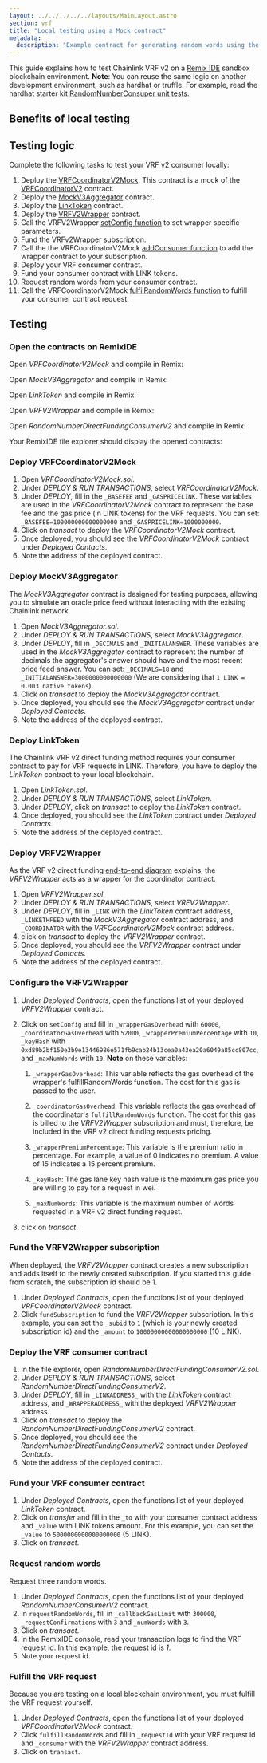 ```yaml
---
layout: ../../../../../layouts/MainLayout.astro
section: vrf
title: "Local testing using a Mock contract"
metadata:
  description: "Example contract for generating random words using the VRF v2 direct funding method on your local blockchain using a mock contract."
---
```



<VrfCommon callout="directFunding" />

This guide explains how to test Chainlink VRF v2 on a [Remix IDE](https://remix-ide.readthedocs.io/en/latest/run.html#environment) sandbox blockchain environment. **Note**: You can reuse the same logic on another development environment, such as hardhat or truffle. For example, read the hardhat starter kit [RandomNumberConsuper unit tests](https://github.com/smartcontractkit/hardhat-starter-kit/blob/main/test/unit/RandomNumberDirectFundingConsumer.spec.js).

## Benefits of local testing

<ContentCommon section="localTestingBenefits" />

## Testing logic

Complete the following tasks to test your VRF v2 consumer locally:

1. Deploy the [VRFCoordinatorV2Mock](https://github.com/smartcontractkit/chainlink/blob/develop/contracts/src/v0.8/mocks/VRFCoordinatorV2Mock.sol). This contract is a mock of the [VRFCoordinatorV2](https://github.com/smartcontractkit/chainlink/blob/develop/contracts/src/v0.8/VRFCoordinatorV2.sol) contract.
1. Deploy the [MockV3Aggregator](https://github.com/smartcontractkit/chainlink/blob/develop/contracts/src/v0.8/tests/MockV3Aggregator.sol) contract.
1. Deploy the [LinkToken](https://github.com/smartcontractkit/chainlink/blob/develop/contracts/src/v0.4/LinkToken.sol) contract.
1. Deploy the [VRFV2Wrapper](https://github.com/smartcontractkit/chainlink/blob/develop/contracts/src/v0.8/VRFV2Wrapper.sol) contract.
1. Call the VRFV2Wrapper [setConfig function](https://github.com/smartcontractkit/chainlink/blob/develop/contracts/src/v0.8/VRFV2Wrapper.sol#L119) to set wrapper specific parameters.
1. Fund the VRFv2Wrapper subscription.
1. Call the the VRFCoordinatorV2Mock [addConsumer function](https://github.com/smartcontractkit/chainlink/blob/abf1d19c147c4fd54173b48140706780b53be474/contracts/src/v0.8/mocks/VRFCoordinatorV2Mock.sol#L229) to add the wrapper contract to your subscription.
1. Deploy your VRF consumer contract.
1. Fund your consumer contract with LINK tokens.
1. Request random words from your consumer contract.
1. Call the VRFCoordinatorV2Mock [fulfilRandomWords function](https://github.com/smartcontractkit/chainlink/blob/abf1d19c147c4fd54173b48140706780b53be474/contracts/src/v0.8/mocks/VRFCoordinatorV2Mock.sol#L88) to fulfill your consumer contract request.

## Testing

### Open the contracts on RemixIDE

Open _VRFCoordinatorV2Mock_ and compile in Remix:

<CodeSample src="samples/VRF/mock/VRFCoordinatorV2Mock.sol" />

Open _MockV3Aggregator_ and compile in Remix:

<CodeSample src="samples/VRF/mock/MockV3Aggregator.sol" />

Open _LinkToken_ and compile in Remix:

<CodeSample src="samples/VRF/mock/LinkToken.sol" />

Open _VRFV2Wrapper_ and compile in Remix:

<CodeSample src="samples/VRF/mock/VRFV2Wrapper.sol" />

Open _RandomNumberDirectFundingConsumerV2_ and compile in Remix:

<CodeSample src="samples/VRF/mock/RandomNumberDirectFundingConsumerV2.sol" />

Your RemixIDE file explorer should display the opened contracts:

<ClickToZoom src="/images/vrf/mock/v2-df-remix-fileexplorer.jpg" />

### Deploy VRFCoordinatorV2Mock

1. Open _VRFCoordinatorV2Mock.sol_.
1. Under _DEPLOY & RUN TRANSACTIONS_, select _VRFCoordinatorV2Mock_.
   <ClickToZoom src="/images/vrf/mock/v2-deploymock.jpg" />
1. Under _DEPLOY_, fill in the `_BASEFEE` and `_GASPRICELINK`. These variables are used in the _VRFCoordinatorV2Mock_ contract to represent the base fee and the gas price (in LINK tokens) for the VRF requests. You can set: `_BASEFEE=100000000000000000` and `_GASPRICELINK=1000000000`.
1. Click on _transact_ to deploy the _VRFCoordinatorV2Mock_ contract.
1. Once deployed, you should see the _VRFCoordinatorV2Mock_ contract under _Deployed Contacts_.
   <ClickToZoom src="/images/vrf/mock/v2-deployedmock.jpg" />
1. Note the address of the deployed contract.

### Deploy MockV3Aggregator

The _MockV3Aggregator_ contract is designed for testing purposes, allowing you to simulate an oracle price feed without interacting with the existing Chainlink network.

1. Open _MockV3Aggregator.sol_.
1. Under _DEPLOY & RUN TRANSACTIONS_, select _MockV3Aggregator_.
   <ClickToZoom src="/images/vrf/mock/v2-deployaggregatormock.jpg" />
1. Under _DEPLOY_, fill in `_DECIMALS` and `_INITIALANSWER`. These variables are used in the _MockV3Aggregator_ contract to represent the number of decimals the aggregator's answer should have and the most recent price feed answer. You can set: `_DECIMALS=18` and `_INITIALANSWER=3000000000000000` (We are considering that `1 LINK = 0.003 native tokens`).
1. Click on _transact_ to deploy the _MockV3Aggregator_ contract.
1. Once deployed, you should see the _MockV3Aggregator_ contract under _Deployed Contacts_.
   <ClickToZoom src="/images/vrf/mock/v2-deployedaggregatormock.jpg" />
1. Note the address of the deployed contract.

### Deploy LinkToken

The Chainlink VRF v2 direct funding method requires your consumer contract to pay for VRF requests in LINK. Therefore, you have to deploy the _LinkToken_ contract to your local blockchain.

1. Open _LinkToken.sol_.
1. Under _DEPLOY & RUN TRANSACTIONS_, select _LinkToken_.
   <ClickToZoom src="/images/vrf/mock/v2-deploylink.jpg" />
1. Under _DEPLOY_, click on _transact_ to deploy the _LinkToken_ contract.
1. Once deployed, you should see the _LinkToken_ contract under _Deployed Contacts_.
   <ClickToZoom src="/images/vrf/mock/v2-deployedlink.jpg" />
1. Note the address of the deployed contract.

### Deploy VRFV2Wrapper

As the VRF v2 direct funding [end-to-end diagram](/vrf/v2/direct-funding#end-to-end-diagram) explains, the _VRFV2Wrapper_ acts as a wrapper for the coordinator contract.

1. Open _VRFV2Wrapper.sol_.
1. Under _DEPLOY & RUN TRANSACTIONS_, select _VRFV2Wrapper_.
   <ClickToZoom src="/images/vrf/mock/v2-deploywrapper.jpg" />
1. Under _DEPLOY_, fill in `_LINK` with the _LinkToken_ contract address, `_LINKETHFEED` with the _MockV3Aggregator_ contract address, and `_COORDINATOR` with the _VRFCoordinatorV2Mock_ contract address.
1. click on _transact_ to deploy the _VRFV2Wrapper_ contract.
1. Once deployed, you should see the _VRFV2Wrapper_ contract under _Deployed Contacts_.
   <ClickToZoom src="/images/vrf/mock/v2-deployedwrapper.jpg" />
1. Note the address of the deployed contract.

### Configure the VRFV2Wrapper

1. Under _Deployed Contracts_, open the functions list of your deployed _VRFV2Wrapper_ contract.
1. Click on `setConfig` and fill in `_wrapperGasOverhead` with `60000`, `_coordinatorGasOverhead` with `52000`, `_wrapperPremiumPercentage` with `10`, `_keyHash` with `0xd89b2bf150e3b9e13446986e571fb9cab24b13cea0a43ea20a6049a85cc807cc`, and `_maxNumWords` with `10`. **Note** on these variables:

   1. `_wrapperGasOverhead`: This variable reflects the gas overhead of the wrapper's fulfillRandomWords function. The cost for this gas is passed to the user.

   1. `_coordinatorGasOverhead`: This variable reflects the gas overhead of the coordinator's `fulfillRandomWords` function. The cost for this gas is billed to the _VRFV2Wrapper_ subscription and must, therefore, be included in the VRF v2 direct funding requests pricing.

   1. `_wrapperPremiumPercentage`: This variable is the premium ratio in percentage. For example, a value of 0 indicates no premium. A value of 15 indicates a 15 percent premium.

   1. `_keyHash`: The gas lane key hash value is the maximum gas price you are willing to pay for a request in wei.

   1. `_maxNumWords`: This variable is the maximum number of words requested in a VRF v2 direct funding request.

   <ClickToZoom src="/images/vrf/mock/v2-wrappersetconfig.jpg" />

1. click on _transact_.

### Fund the VRFV2Wrapper subscription

When deployed, the _VRFV2Wrapper_ contract creates a new subscription and adds itself to the newly created subscription. If you started this guide from scratch, the subscription id should be 1.

1. Under _Deployed Contracts_, open the functions list of your deployed _VRFCoordinatorV2Mock_ contract.
1. Click `fundSubscription` to fund the _VRFV2Wrapper_ subscription. In this example, you can set the `_subid` to `1` (which is your newly created subscription id) and the `_amount` to `10000000000000000000` (10 LINK).

### Deploy the VRF consumer contract

1. In the file explorer, open _RandomNumberDirectFundingConsumerV2.sol_.
1. Under _DEPLOY & RUN TRANSACTIONS_, select _RandomNumberDirectFundingConsumerV2_.
   <ClickToZoom src="/images/vrf/mock/v2-deploydfconsumer.jpg" />
1. Under _DEPLOY_, fill in `_LINKADDRESS_` with the _LinkToken_ contract address, and `_WRAPPERADDRESS_` with the deployed _VRFV2Wrapper_ address.
1. Click on _transact_ to deploy the _RandomNumberDirectFundingConsumerV2_ contract.
1. Once deployed, you should see the _RandomNumberDirectFundingConsumerV2_ contract under _Deployed Contacts_.
   <ClickToZoom src="/images/vrf/mock/v2-deployeddfconsumer.jpg" />
1. Note the address of the deployed contract.

### Fund your VRF consumer contract

1. Under _Deployed Contracts_, open the functions list of your deployed _LinkToken_ contract.
1. Click on _transfer_ and fill in the `_to` with your consumer contract address and `_value` with LINK tokens amount. For this example, you can set the `_value` to `5000000000000000000` (5 LINK).
   <ClickToZoom src="/images/vrf/mock/v2-linktransfer.jpg" />
1. Click on _transact_.

### Request random words

Request three random words.

1. Under _Deployed Contracts_, open the functions list of your deployed _RandomNumberConsumerV2_ contract.
1. In `requestRandomWords`, fill in `_callbackGasLimit` with `300000`, `_requestConfirmations` with `3` and `_numWords` with `3`.
   <ClickToZoom src="/images/vrf/mock/v2-requestrandomwordsdf.jpg" />
1. Click on _transact_.
1. In the RemixIDE console, read your transaction logs to find the VRF request id. In this example, the request id is _1_.
   <ClickToZoom src="/images/vrf/mock/v2-requestrandomwordslogsdf.jpg" />
1. Note your request id.

### Fulfill the VRF request

Because you are testing on a local blockchain environment, you must fulfill the VRF request yourself.

1. Under _Deployed Contracts_, open the functions list of your deployed _VRFCoordinatorV2Mock_ contract.
1. Click `fulfillRandomWords` and fill in `_requestId` with your VRF request id and `_consumer` with the _VRFV2Wrapper_ contract address.
   <ClickToZoom src="/images/vrf/mock/v2-fulfillrandomwordsdf.jpg" />
1. Click on `transact`.
